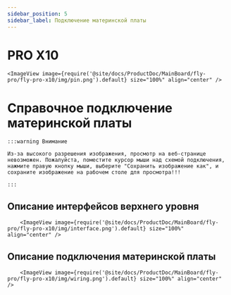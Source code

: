 ```yaml
---
sidebar_position: 5
sidebar_label: Подключение материнской платы
---
```





# PRO X10

    <ImageView image={require('@site/docs/ProductDoc/MainBoard/fly-pro/fly-pro-x10/img/pin.png').default} size="100%" align="center" />


# Справочное подключение материнской платы

    :::warning Внимание

    Из-за высокого разрешения изображения, просмотр на веб-странице невозможен. Пожалуйста, поместите курсор мыши над схемой подключения, нажмите правую кнопку мыши, выберите "Сохранить изображение как", и сохраните изображение на рабочем столе для просмотра!!!

    :::

## Описание интерфейсов верхнего уровня
        <ImageView image={require('@site/docs/ProductDoc/MainBoard/fly-pro/fly-pro-x10/img/interface.png').default} size="100%" align="center" />

## Описание подключения материнской платы
        <ImageView image={require('@site/docs/ProductDoc/MainBoard/fly-pro/fly-pro-x10/img/wiring.png').default} size="100%" align="center" />